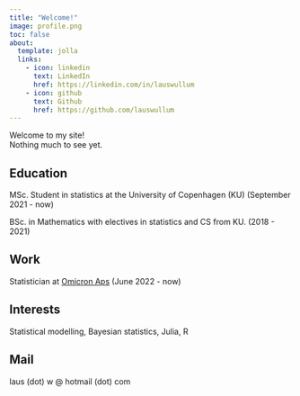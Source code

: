 ```yaml
---
title: "Welcome!"
image: profile.png
toc: false
about: 
  template: jolla
  links:
    - icon: linkedin
      text: LinkedIn
      href: https://linkedin.com/in/lauswullum
    - icon: github
      text: Github
      href: https://github.com/lauswullum
---
```


Welcome to my site!  
Nothing much to see yet.

## Education
MSc. Student in statistics at the University of Copenhagen (KU) (September 2021 -
now)  
  

BSc. in Mathematics with electives in statistics and CS from KU. (2018 - 2021)

## Work
Statistician at 
<a href="https://omicron.dk/">Omicron Aps</a> (June 2022 - now)

## Interests
Statistical modelling, Bayesian statistics, Julia, R

## Mail
laus (dot) w @ hotmail (dot) com







